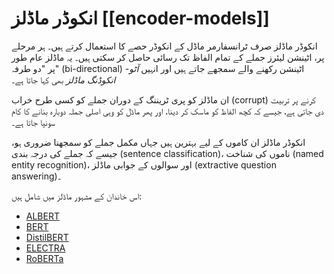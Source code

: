 # انکوڈر ماڈلز [[encoder-models]]

<CourseFloatingBanner
    chapter={1}
    classNames="absolute z-10 right-0 top-0"
/>

<Youtube id="MUqNwgPjJvQ" />

انکوڈر ماڈلز صرف ٹرانسفارمر ماڈل کے انکوڈر حصے کا استعمال کرتے ہیں۔ ہر مرحلے پر، اٹینشن لیئرز جملے کے تمام الفاظ تک رسائی حاصل کر سکتی ہیں۔ یہ ماڈلز عام طور پر "دو طرفہ" (bi-directional) اٹینشن رکھنے والے سمجھے جاتے ہیں اور انہیں *آٹو-انکوڈنگ ماڈلز* بھی کہا جاتا ہے۔

ان ماڈلز کو پری ٹریننگ کے دوران جملے کو کسی طرح خراب (corrupt) کرنے پر تربیت دی جاتی ہے، جیسے کہ کچھ الفاظ کو ماسک کر دینا، اور پھر ماڈل کو وہی اصلی جملہ دوبارہ بنانے کا کام سونپا جاتا ہے۔

انکوڈر ماڈلز ان کاموں کے لیے بہترین ہیں جہاں مکمل جملے کو سمجھنا ضروری ہو، جیسے کہ جملے کی درجہ بندی (sentence classification)، ناموں کی شناخت (named entity recognition)، اور سوالوں کے جوابی ماڈلز (extractive question answering)۔

اس خاندان کے مشہور ماڈلز میں شامل ہیں:

- [ALBERT](https://huggingface.co/docs/transformers/model_doc/albert)
- [BERT](https://huggingface.co/docs/transformers/model_doc/bert)
- [DistilBERT](https://huggingface.co/docs/transformers/model_doc/distilbert)
- [ELECTRA](https://huggingface.co/docs/transformers/model_doc/electra)
- [RoBERTa](https://huggingface.co/docs/transformers/model_doc/roberta)
